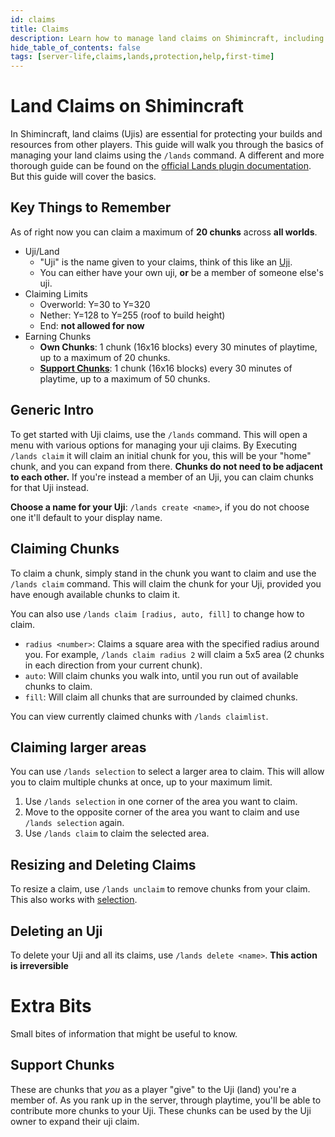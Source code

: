 ```yaml
---
id: claims
title: Claims
description: Learn how to manage land claims on Shimincraft, including creating, resizing, and deleting claims.
hide_table_of_contents: false
tags: [server-life,claims,lands,protection,help,first-time]
---
```

# Land Claims on Shimincraft
In Shimincraft, land claims (Ujis) are essential for protecting your builds and resources from other players. This guide will walk you through the basics of managing your land claims using the `/lands` command.
A different and more thorough guide can be found on the [official Lands plugin documentation](https://wiki.incredibleplugins.com/lands/players/basics/start). But this guide will cover the basics.

## Key Things to Remember
As of right now you can claim a maximum of **20 chunks** across __all worlds__.
- Uji/Land
    - "Uji" is the name given to your claims, think of this like an [Uji](/glossary#uji-氏).
    - You can either have your own uji, **or** be a member of someone else's uji.
- Claiming Limits
    - Overworld: Y=30 to Y=320
    - Nether: Y=128 to Y=255 (roof to build height)
    - End: **not allowed for now**
- Earning Chunks
    - **Own Chunks**: 1 chunk (16x16 blocks) every 30 minutes of playtime, up to a maximum of 20 chunks.
    - [**Support Chunks**](/docs/server-life/claims##support-chunks): 1 chunk (16x16 blocks) every 30 minutes of playtime, up to a maximum of 50 chunks.



## Generic Intro
To get started with Uji claims, use the `/lands` command. This will open a menu with various options for managing your uji claims.
By Executing `/lands claim` it will claim an initial chunk for you, this will be your "home" chunk, and you can expand from there.
**Chunks do not need to be adjacent to each other.** If you're instead a member of an Uji, you can claim chunks for that Uji instead.

**Choose a name for your Uji**: `/lands create <name>`, if you do not choose one it'll default to your display name.

## Claiming Chunks
To claim a chunk, simply stand in the chunk you want to claim and use the `/lands claim` command. This will claim the chunk for your Uji, provided you have enough available chunks to claim it.

You can also use `/lands claim [radius, auto, fill]` to change how to claim.
- `radius <number>`: Claims a square area with the specified radius around you. For example, `/lands claim radius 2` will claim a 5x5 area (2 chunks in each direction from your current chunk).
- `auto`: Will claim chunks you walk into, until you run out of available chunks to claim.
- `fill`: Will claim all chunks that are surrounded by claimed chunks.

You can view currently claimed chunks with `/lands claimlist`.

## Claiming larger areas
You can use `/lands selection` to select a larger area to claim. This will allow you to claim multiple chunks at once, up to your maximum limit.
1. Use `/lands selection` in one corner of the area you want to claim.
2. Move to the opposite corner of the area you want to claim and use `/lands selection` again.
3. Use `/lands claim` to claim the selected area.

## Resizing and Deleting Claims
To resize a claim, use `/lands unclaim` to remove chunks from your claim. This also works with [selection](/docs/server-life/claims#claiming-larger-areas).

## Deleting an Uji
To delete your Uji and all its claims, use `/lands delete <name>`. **This action is irreversible**


# Extra Bits
Small bites of information that might be useful to know.
## Support Chunks
These are chunks that *you* as a player "give" to the Uji (land) you're a member of. As you rank up in the server,
through playtime, you'll be able to contribute more chunks to your Uji. These chunks can be used by the Uji owner to expand their uji claim.